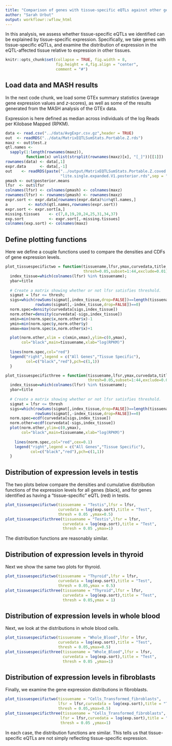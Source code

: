 ```yaml
---
title: "Comparison of genes with tissue-specific eQTLs against other genes"
author: "Sarah Urbut"
output: workflowr::wflow_html
---
```


In this analysis, we assess whether tissue-specific eQTLs we
identified can be explained by tissue-specific expression.
Specifically, we take genes with tissue-specific eQTLs, and examine
the distribution of expression in the eQTL-affected tissue relative to
expression in other tissues.

```r
knitr::opts_chunk$set(collapse = TRUE, fig.width = 8,
                      fig.height = 4,fig.align = "center",
                      comment = "#")
```

## Load data and MASH results

In the next code chunk, we load some GTEx summary statistics (average
gene expression values and *z*-scores), as well as some of the results
generated from the MASH analysis of the GTEx data.

Expression is here defined as median across individuals of the log
Reads per Kilobase Mapped (RPKM).

```r
data <- read.csv("../data/AvgExpr.csv.gz",header = TRUE)
out  <- readRDS("../data/MatrixEQTLSumStats.Portable.Z.rds")
maxz <- out$test.z
qtl.names <-
  sapply(1:length(rownames(maxz)),
         function(x) unlist(strsplit(rownames(maxz)[x], "[_]"))[[1]])
rownames(data) <- data[,1]
expr.data      <- data[,-1]
out    <- readRDS(paste("../output/MatrixEQTLSumStats.Portable.Z.coved.K3.P3",
                        "lite.single.expanded.V1.posterior.rds",sep = "."))
pmash <- out$posterior.means
lfsr  <- out$lfsr
colnames(lfsr) <- colnames(pmash) <- colnames(maxz)
rownames(lfsr) <- rownames(pmash) <- rownames(maxz)
expr.sort <- expr.data[rownames(expr.data)%in%qtl.names,]
a         <- match(qtl.names,rownames(expr.sort))
expr.sort <- expr.sort[a,]
missing.tissues    <- c(7,8,19,20,24,25,31,34,37)
exp.sort           <- expr.sort[,-missing.tissues]
colnames(exp.sort) <- colnames(maxz)
```

## Define plotting functions

Here we define a couple functions used to compare the densities and
CDFs of gene expression levels.

```r
plot_tissuespecifictwo = function(tissuename,lfsr,ymax,curvedata,title,
                                  thresh=0.05,subset=1:44,exclude=0.01) {
  index_tissue=which(colnames(lfsr) %in% tissuename);
  ybar=title
  
  # Create a matrix showing whether or not lfsr satisfies threshold.
  sigmat = lfsr <= thresh;
  sigs=which(rowSums(sigmat[,index_tissue,drop=FALSE])==length(tissuename) &
             rowSums(sigmat[,-index_tissue,drop=FALSE])==0)
  norm.spec=density(curvedata[sigs,index_tissue])
  norm.other=density(curvedata[-sigs,index_tissue])
  xmin=min(norm.spec$x,norm.other$x)-1
  ymin=min(norm.spec$y,norm.other$y)
  xmax=max(norm.spec$x,norm.other$x)+1

  plot(norm.other,xlim = c(xmin,xmax),ylim=c(0,ymax),
       col="black",main=tissuename,xlab="log(RPKM)")
  
  lines(norm.spec,col="red")
  legend("right",legend = c("All Genes","Tissue Specific"),
         col=c("black","red"),pch=c(1,1))
  }

plot_tissuespecificthree = function(tissuename,lfsr,ymax,curvedata,title,
                                    thresh=0.05,subset=1:44,exclude=0.01) {
  index_tissue=which(colnames(lfsr) %in% tissuename);
  ybar=title
  
  # Create a matrix showing whether or not lfsr satisfies threshold.
  sigmat = lfsr <= thresh
  sigs=which(rowSums(sigmat[,index_tissue,drop=FALSE])==length(tissuename) &
             rowSums(sigmat[,-index_tissue,drop=FALSE])==0)
  norm.spec=ecdf(curvedata[sigs,index_tissue])
  norm.other=ecdf(curvedata[-sigs,index_tissue])
  plot(norm.other,ylim=c(0,ymax),
       col="black",main=tissuename,xlab="log(RPKM)")
  
    lines(norm.spec,col="red",cex=0.1)
	legend("right",legend = c("All Genes","Tissue Specific"),
	       col=c("black","red"),pch=c(1,1))
  } 
```

## Distribution of expression levels in testis

The two plots below compare the densities and cumulative distribution
functions of the expression levels for all genes (black), and for
genes identified as having a “tissue-specific” eQTL (red) in testis.

```r
plot_tissuespecifictwo(tissuename = "Testis",lfsr = lfsr,
                       curvedata = log(exp.sort),title = "Test",
                       thresh = 0.05 ,ymax=0.5)
plot_tissuespecificthree(tissuename = "Testis",lfsr = lfsr,
                         curvedata = log(exp.sort),title = "Test",
                         thresh = 0.05 ,ymax=1)
```

The distribution functions are reasonably similar.

## Distribution of expression levels in thyroid

Next we show the same two plots for thyroid.

```r
plot_tissuespecifictwo(tissuename = "Thyroid",lfsr = lfsr,
                       curvedata = log(exp.sort),title = "Test",
                       thresh = 0.05,ymax = 0.5)
plot_tissuespecificthree(tissuename = "Thyroid",lfsr = lfsr,
                         curvedata = log(exp.sort),title = "Test",
                         thresh = 0.05,ymax = 1)
```

## Distribution of expression levels in whole blood

Next, we look at the distributions in whole blood cells.

```r
plot_tissuespecifictwo(tissuename = "Whole_Blood",lfsr = lfsr,
                       curvedata = log(exp.sort),title = "Test",
                       thresh = 0.05,ymax=0.5)
plot_tissuespecificthree(tissuename = "Whole_Blood",lfsr = lfsr,
                         curvedata = log(exp.sort),title = "Test",
                         thresh = 0.05 ,ymax=1)
```

## Distribution of expression levels in fibroblasts

Finally, we examine the gene expression distributions in fibroblasts.

```r
plot_tissuespecifictwo(tissuename = "Cells_Transformed_fibroblasts",
                       lfsr = lfsr,curvedata = log(exp.sort),title = "Test",
                       thresh = 0.05,ymax=0.5)
plot_tissuespecificthree(tissuename = "Cells_Transformed_fibroblasts",
                        lfsr = lfsr,curvedata = log(exp.sort),title = "Test",
                        thresh = 0.05 ,ymax=1)
```

In each case, the distribution functions are similar.  This tells us
that tissue-specific eQTLs are not simply reflecting tissue-specific
expression.
